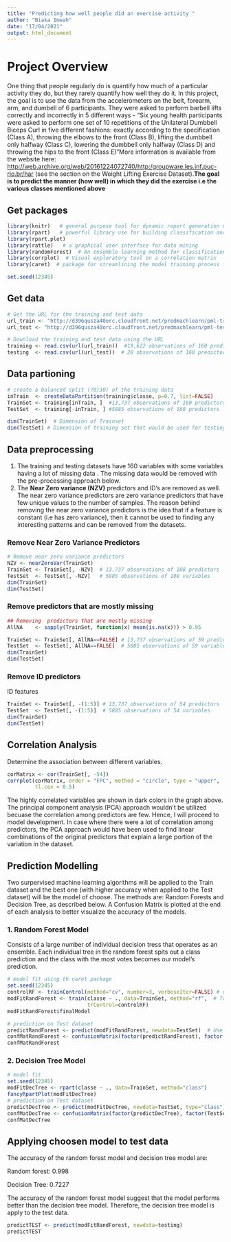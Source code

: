 ```yaml
---
title: "Predicting how well people did an exercise activity "
author: "Biaka Imeah"
date: "17/04/2021"
output: html_document
---
```



# Project Overview

One thing that people regularly do is quantify how much of a particular activity they do, but they rarely quantify how well they do it. In this project, the goal is to use the data from the  accelerometers on the belt, forearm, arm, and dumbell of 6 participants. They were asked to perform barbell lifts correctly and incorrectly in 5 different ways - "Six young health participants were asked to perform one set of 10 repetitions of the Unilateral Dumbbell Biceps Curl in five different fashions: exactly according to the specification (Class A), throwing the elbows to the front (Class B), lifting the dumbbell only halfway (Class C), lowering the dumbbell only halfway (Class D) and throwing the hips to the front (Class E)"More information is available from the website here: <http://web.archive.org/web/20161224072740/http:/groupware.les.inf.puc-rio.br/har> (see the section on the Weight Lifting Exercise Dataset).**The goal is to predict the manner (how well) in which they did the exercise i.e the various classes mentioned above**

## Get packages 

```r
library(knitr)   # general purpose tool for dynamic report generation using R
library(rpart)   # powerful library use for building classification and regression trees
library(rpart.plot) 
library(rattle)   # a graphical user interface for data mining
library(randomForest)  # An ensemble learning method for classification and regression
library(corrplot)  # Visual exploratory tool on a correlation matrix
library(caret)  # package for streamlining the model training process for complex regression

set.seed(12345)
```

## Get data 

```r
# Get the URL for the training and test data 
url_train <- "http://d396qusza40orc.cloudfront.net/predmachlearn/pml-training.csv"
url_test <- "http://d396qusza40orc.cloudfront.net/predmachlearn/pml-testing.csv"

# Download the training and test data using the URL
training <- read.csv(url(url_train))  #19,622 observations of 160 predictors
testing  <- read.csv(url(url_test))  # 20 observations of 160 predictors

```

## Data partioning 

```r

# create a balanced split (70/30) of the training data 
inTrain  <- createDataPartition(training$classe, p=0.7, list=FALSE)
TrainSet <- training[inTrain, ]  #13,737 observations of 160 predictors
TestSet  <- training[-inTrain, ] #5885 observations of 160 predictors 

dim(TrainSet)  # Dimension of Trainset 
dim(TestSet) # Dimension of training set that would be used for testing

```


## Data preprocessing

1. The training and testing datasets have 160 variables with some variables having a lot of missing data . The missing data would be removed with the pre-processing approach below. 
2. The **Near Zero variance (NZV)** predictors and ID's are removed as well. The near zero variance predictors are zero variance predictors that have few unique values to the number of samples. The reason behind removing the near zero variance predictors is the idea that if a feature is constant (i.e has zero variance), then it cannot be used to finding any interesting patterns and can be removed from the datasets.


### Remove Near Zero Variance Predictors 
```r

# Remove near zero variance predictors
NZV <- nearZeroVar(TrainSet)
TrainSet <- TrainSet[, -NZV]  # 13,737 observations of 108 predictors
TestSet  <- TestSet[, -NZV]   # 5885 observations of 108 variables 
dim(TrainSet)
dim(TestSet)


```

### Remove predictors that are mostly missing

```r
## Removing  predictors that are mostly missing 
AllNA    <- sapply(TrainSet, function(x) mean(is.na(x))) > 0.95

TrainSet <- TrainSet[, AllNA==FALSE] # 13,737 observations of 59 predictors
TestSet  <- TestSet[, AllNA==FALSE]  # 5885 observations of 59 variables 
dim(TrainSet)
dim(TestSet)


```

### Remove ID  predictors 
ID features
```r
TrainSet <- TrainSet[, -(1:5)] # 13,737 observations of 54 predictors
TestSet  <- TestSet[, -(1:5)]  # 5885 observations of 54 variables 
dim(TrainSet)
dim(TestSet)

```

## Correlation Analysis

Determine the association between different variables. 

```r
corMatrix <- cor(TrainSet[, -54])
corrplot(corMatrix, order = "FPC", method = "circle", type = "upper", 
         tl.cex = 0.5)
```

The highly correlated variables are shown in dark colors in the graph above. The principal component analysis (PCA)  approach wouldn't be utilized becuase the correlation among predictors are few. Hence, I will proceed to model development. In case where there were a lot of correlation among predictors, the PCA approach would have been used to find linear combinations of the original predictors that explain a large portion of the variation in the dataset.

## Prediction Modelling

Two surpervised machine learning  algorithms will be applied to  the Train dataset and the best one (with higher accuracy when applied to the Test dataset) will be the model of choose. The methods are: Random Forests and Decision Tree, as described below. A Confusion Matrix is plotted at the end of each analysis to better visualize the accuracy of the models.

### 1. Random Forest Model
Consists of a large number of individual decision tress that operates as an ensemble. Each individual tree in the random forest spits out a class prediction and the class with the most votes becomes our model's prediction.
```r
# model fit using th caret package
set.seed(12345)
controlRF <- trainControl(method="cv", number=3, verboseIter=FALSE) # use the trainControl method to specify 3-fold cross validation
modFitRandForest <- train(classe ~ ., data=TrainSet, method="rf",  # Train the model using the "train" method from the caret package
                          trControl=controlRF)
modFitRandForest$finalModel

# prediction on Test dataset
predictRandForest <- predict(modFitRandForest, newdata=TestSet)  # Use the model to make prediction on the test data
confMatRandForest <- confusionMatrix(factor(predictRandForest), factor(TestSet$classe))  # Plot the confusion matrix
confMatRandForest
```
### 2. Decision Tree Model

```r
# model fit
set.seed(12345)
modFitDecTree <- rpart(classe ~ ., data=TrainSet, method="class")
fancyRpartPlot(modFitDecTree)
# prediction on Test dataset
predictDecTree <- predict(modFitDecTree, newdata=TestSet, type="class")
confMatDecTree <- confusionMatrix(factor(predictDecTree), factor(TestSet$classe))
confMatDecTree
```
## Applying choosen model to test data

The accuracy of the random forest model and decision tree model are:

Random forest: 0.998

Decision Tree: 0.7227

The accuracy of the random forest model suggest that the model performs better than the decision tree model. Therefore, the decision tree model is apply to  the test data.


```r
predictTEST <- predict(modFitRandForest, newdata=testing)
predictTEST
```